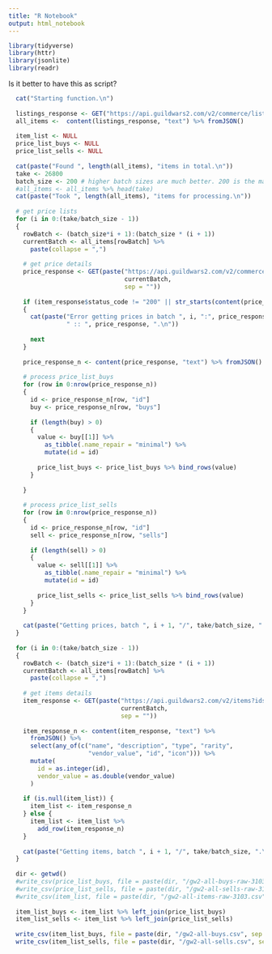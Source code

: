 ```yaml
---
title: "R Notebook"
output: html_notebook
---
```


```r
library(tidyverse)
library(httr)
library(jsonlite)
library(readr)
```

Is it better to have this as script?

```r
  cat("Starting function.\n")
  
  listings_response <- GET("https://api.guildwars2.com/v2/commerce/listings")
  all_items <-  content(listings_response, "text") %>% fromJSON()
  
  item_list <- NULL
  price_list_buys <- NULL
  price_list_sells <- NULL
  
  cat(paste("Found ", length(all_items), "items in total.\n"))
  take <- 26800
  batch_size <- 200 # higher batch sizes are much better. 200 is the maximum.
  #all_items <- all_items %>% head(take)
  cat(paste("Took ", length(all_items), "items for processing.\n"))
  
  # get price lists
  for (i in 0:(take/batch_size - 1))
  {
    rowBatch <- (batch_size*i + 1):(batch_size * (i + 1))
    currentBatch <- all_items[rowBatch] %>% 
      paste(collapse = ",")
   
    # get price details
    price_response <- GET(paste("https://api.guildwars2.com/v2/commerce/listings?ids=",
                                currentBatch,
                                sep = ""))
    
    if (item_response$status_code != "200" || str_starts(content(price_response, "text"), "<html>"))
    {
      cat(paste("Error getting prices in batch ", i, ":", price_response$status_code, 
                " :: ", price_response, ".\n"))
      
      next
    }
    
    price_response_n <- content(price_response, "text") %>% fromJSON()
    
    # process price_list_buys
    for (row in 0:nrow(price_response_n))
    {
      id <- price_response_n[row, "id"]
      buy <- price_response_n[row, "buys"]
    
      if (length(buy) > 0)
      {
        value <- buy[[1]] %>% 
          as_tibble(.name_repair = "minimal") %>% 
          mutate(id = id)
        
        price_list_buys <- price_list_buys %>% bind_rows(value)
      }
    
    }
    
    # process price_list_sells
    for (row in 0:nrow(price_response_n))
    {
      id <- price_response_n[row, "id"]
      sell <- price_response_n[row, "sells"]
    
      if (length(sell) > 0)
      {
        value <- sell[[1]] %>% 
          as_tibble(.name_repair = "minimal") %>% 
          mutate(id = id)
        
        price_list_sells <- price_list_sells %>% bind_rows(value)
      }
    }
    
    cat(paste("Getting prices, batch ", i + 1, "/", take/batch_size, ".\n"))
  }
  
  for (i in 0:(take/batch_size - 1))
  {
    rowBatch <- (batch_size*i + 1):(batch_size * (i + 1))
    currentBatch <- all_items[rowBatch] %>% 
      paste(collapse = ",")
   
    # get items details
    item_response <- GET(paste("https://api.guildwars2.com/v2/items?ids=",
                               currentBatch,
                               sep = ""))
    
    item_response_n <- content(item_response, "text") %>%
      fromJSON() %>% 
      select(any_of(c("name", "description", "type", "rarity",
                      "vendor_value", "id", "icon"))) %>% 
      mutate(
        id = as.integer(id),
        vendor_value = as.double(vendor_value)
      )
    
    if (is.null(item_list)) {
      item_list <- item_response_n
    } else {
      item_list <- item_list %>% 
        add_row(item_response_n)
    }
    
    cat(paste("Getting items, batch ", i + 1, "/", take/batch_size, ".\n"))
  }
  
  dir <- getwd()
  #write_csv(price_list_buys, file = paste(dir, "/gw2-all-buys-raw-3103.csv", sep = ""))
  #write_csv(price_list_sells, file = paste(dir, "/gw2-all-sells-raw-3103.csv", sep = ""))
  #write_csv(item_list, file = paste(dir, "/gw2-all-items-raw-3103.csv", sep = ""))
  
  item_list_buys <- item_list %>% left_join(price_list_buys)
  item_list_sells <- item_list %>% left_join(price_list_sells)
  
  write_csv(item_list_buys, file = paste(dir, "/gw2-all-buys.csv", sep = ""))
  write_csv(item_list_sells, file = paste(dir, "/gw2-all-sells.csv", sep = ""))
```